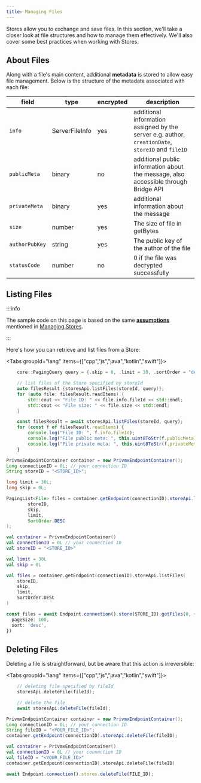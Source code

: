 ```yaml
---
title: Managing Files
---
```





Stores allow you to exchange and save files. In this section, we'll take a closer look at file structures and how to manage them effectively. We'll also cover some best practices when working with Stores.

## About Files

Along with a file's main content, additional **metadata** is stored to allow easy file management. Below is the structure of the metadata associated with each file:

|**field**|**type**|**encrypted**|**description**|
|---|---|---|---|
|`info`|ServerFileInfo|yes|additional information assigned by the server e.g. author, `creationDate`, `storeID` and `fileID`
|`publicMeta`|binary|no|additional public information about the message, also accessible through Bridge API
|`privateMeta`|binary|yes|additional information about the message
|`size`|number|yes|The size of file in getBytes
|`authorPubKey`|string|yes|The public key of the author of the file
|`statusCode`|number|no|0 if the file was decrypted successfully


## Listing Files

:::info

The sample code on this page is based on the same **[assumptions](./managing#initial-assumptions)** mentioned in [Managing Stores](./managing).

:::

Here's how you can retrieve and list files from a Store:

<Tabs groupId="lang" items={["cpp","js","java","kotlin","swift"]}>
<Tab value="cpp" label="C++">
```cpp
    core::PagingQuery query = {.skip = 0, .limit = 30, .sortOrder = "desc"};

	// list files of the Store specified by storeId
	auto filesResult {storesApi.listFiles(storeId, query)};
	for (auto file: filesResult.readItems) {
        std::cout << "File ID: " << file.info.fileId << std::endl;
        std::cout << "File size: " << file.size << std::endl;
    }
```
</Tab>

<Tab label="JavaScript" value="js">

```js
    const filesResult = await storesApi.listFiles(storeId, query);
    for (const f of filesResult.readItems) {
        console.log("File ID: ", f.info.fileId);
        console.log("File public meta: ", this.uint8ToStr(f.publicMeta));
        console.log("File private meta: ", this.uint8ToStr(f.privateMeta));
    }
```
</Tab>

<Tab label="Java" value="java">

```java
PrivmxEndpointContainer container = new PrivmxEndpointContainer();
Long connectionID = 0L; // your connection ID
String storeID = "<STORE_ID>";

long limit = 30L;
long skip = 0L;

PagingList<File> files = container.getEndpoint(connectionID).storeApi.listFiles(
        storeID,
        skip,
        limit,
        SortOrder.DESC
);
```
</Tab>


<Tab label="Kotlin" value="kotlin">

```kotlin
val container = PrivmxEndpointContainer()
val connectionID = 0L // your connection ID
val storeID = "<STORE_ID>"

val limit = 30L
val skip = 0L

val files = container.getEndpoint(connectionID).storeApi.listFiles(
    storeID,
    skip,
    limit,
    SortOrder.DESC
)
```
</Tab>

<Tab label="Swift" value="swift">

```ts
const files = await Endpoint.connection().store(STORE_ID).getFiles(0, {
  pageSize: 100,
  sort: 'desc',
})

```
</Tab>
</Tabs>

## Deleting Files

Deleting a file is straightforward, but be aware that this action is irreversible:


<Tabs groupId="lang"  items={["cpp","js","java","kotlin","swift"]}>
<Tab value="cpp" label="C++">
```cpp
	// deleting file specified by fileId
	storesApi.deleteFile(fileId);
```
</Tab>
<Tab label="JavaScript" value="js">

```js
    // delete the file
    await storesApi.deleteFile(fileId);
```
</Tab>

<Tab label="Java" value="java">

```java
PrivmxEndpointContainer container = new PrivmxEndpointContainer();
Long connectionID = 0L; // your connection ID
String fileID = "<YOUR_FILE_ID>";
container.getEndpoint(connectionID).storeApi.deleteFile(fileID);
```
</Tab>


<Tab label="Kotlin" value="kotlin">

```kotlin
val container = PrivmxEndpointContainer()
val connectionID = 0L // your connection ID
val fileID = "<YOUR_FILE_ID>"
container.getEndpoint(connectionID).storeApi.deleteFile(fileID)
```
</Tab>

<Tab label="Swift" value="swift">

```ts
await Endpoint.connection().stores.deleteFile(FILE_ID);

```
</Tab>
</Tabs>
